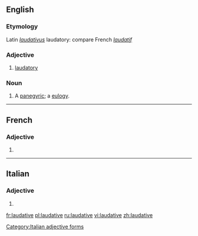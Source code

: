 ==English==

===Etymology===
Latin ''[[laudativus]]'' laudatory: compare French ''[[laudatif]]''

===Adjective===
{{en-adj}}

# [[laudatory]]

===Noun===
{{en-noun}}

# {{context|obsolete|lang=en}} A [[panegyric]]; a [[eulogy]].
#: {{rfquotek|Francis Bacon}}

----

==French==

===Adjective===
{{fr-adj-form}} {{f}}

# {{feminine of|laudatif|lang=fr}}

----

==Italian==

===Adjective===
{{head|it}} {{f}}

# {{feminine plural of|laudativo|lang=it}}

[[Category:Italian adjective forms]]

[[fr:laudative]]
[[pl:laudative]]
[[ru:laudative]]
[[vi:laudative]]
[[zh:laudative]]